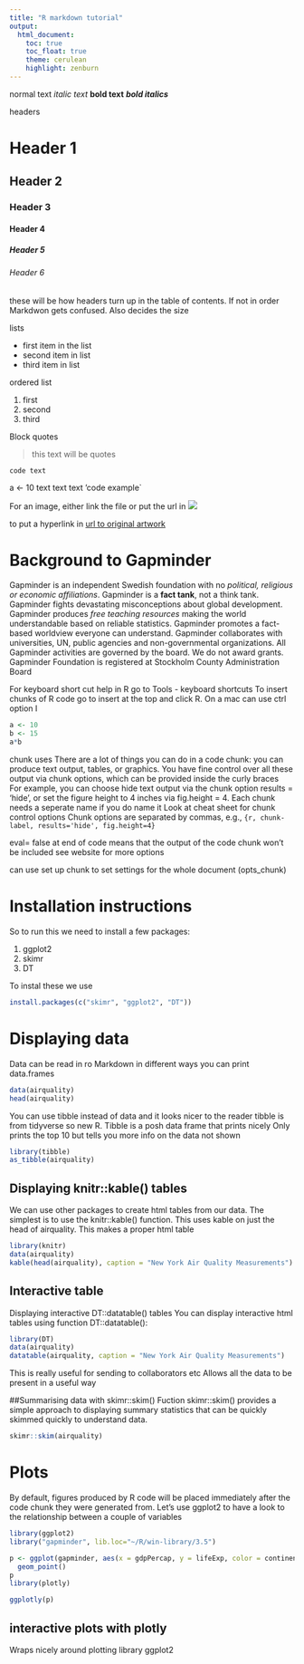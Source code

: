 ---
title: "R markdown tutorial"
output: 
  html_document:
    toc: true
    toc_float: true
    theme: cerulean
    highlight: zenburn
---

normal text
*italic text*
**bold text**
***bold italics***

headers

# Header 1
## Header 2
### Header 3
#### Header 4
##### Header 5
###### Header 6

these will be how headers turn up in the table of contents. If not in order Markdwon gets confused. Also decides the size

lists

- first item in the list
- second item in list
- third item in list

ordered list

1. first
2. second
3. third

Block quotes 

> this text will be quotes


`code text`

a <- 10
 text text text 'code example`
 
 
 For an image, either link the file or put the url in
 ![](https://www.drodd.com/images14/r2.jpg)
 
 to put a hyperlink in 
 [url to original artwork](https://www.drodd.com/images14/r2.jpg)
 
# Background to Gapminder
 
Gapminder is an independent Swedish foundation with no *political, religious or economic affiliations*. Gapminder is a **fact tank**, not a think tank. Gapminder fights devastating misconceptions about global development. Gapminder produces *free teaching resources* making the world understandable based on reliable statistics. Gapminder promotes a fact-based worldview everyone can understand.  Gapminder collaborates with universities, UN, public agencies and non-governmental organizations. All Gapminder activities are governed by the board. We do not award grants. Gapminder Foundation is registered at Stockholm County Administration Board
 
 For keyboard short cut help in R go to Tools - keyboard shortcuts
 To insert chunks of R code go to insert at the top and click R. On a mac can use ctrl option I
```{r}
a <- 10
b <- 15
a*b
```


chunk uses
There are a lot of things you can do in a code chunk:
you can produce text output, tables, or graphics.
You have fine control over all these output via chunk options, which can be provided inside the curly braces  
For example, you can choose hide text output via the chunk option results = 'hide', or set the figure height to 4 inches via fig.height = 4.
Each chunk needs a seperate name if you do name it
Look at cheat sheet for chunk control options
Chunk options are separated by commas, e.g.,
```{r, chunk-label, results='hide', fig.height=4}```
 
eval= false at end of code means that the output of the code chunk won't be included
see website for more options


can use set up chunk to set settings for the whole document (opts_chunk)

# Installation instructions

So to run this we need to install a few packages:

1. ggplot2
2. skimr
3. DT

To instal these we use

```{r, packages needed, eval=FALSE}
install.packages(c("skimr", "ggplot2", "DT"))
```

# Displaying data

Data can be read in ro Markdown in different ways
you can print data.frames

```{R} 
data(airquality)
head(airquality)
```

You can use tibble instead of data and it looks nicer to the reader
tibble is from tidyverse so new R. Tibble is a posh data frame that prints nicely
Only prints the top 10 but tells you more info on the data not shown

```{R}
library(tibble)
as_tibble(airquality)
```


## Displaying knitr::kable() tables
We can use other packages to create html tables from our data.
The simplest is to use the knitr::kable() function.
This uses kable on just the head of airquality. This makes a proper html table

```{R}
library(knitr)
data(airquality)
kable(head(airquality), caption = "New York Air Quality Measurements")
```


## Interactive table
Displaying interactive DT::datatable() tables
You can display interactive html tables using function DT::datatable():

```{R}
library(DT)
data(airquality)
datatable(airquality, caption = "New York Air Quality Measurements")
```

This is really useful for sending to collaborators etc
Allows all the data to be present in a useful way


##Summarising data with skimr::skim()
Fuction skimr::skim() provides a simple approach to displaying summary statistics that can be quickly skimmed quickly to understand data.
```{R}
skimr::skim(airquality)
```


# Plots

By default, figures produced by R code will be placed immediately after the code chunk they were generated from.
Let’s use ggplot2 to have a look to the relationship between a couple of variables

```{R, yet another chunk, echo= FALSE, warning= FALSE, error= FALSE, message= FALSE}
library(ggplot2)
library("gapminder", lib.loc="~/R/win-library/3.5")

p <- ggplot(gapminder, aes(x = gdpPercap, y = lifeExp, color = continent)) + 
  geom_point()
p
library(plotly)

ggplotly(p)
```

## interactive plots with plotly
Wraps nicely around plotting library ggplot2

